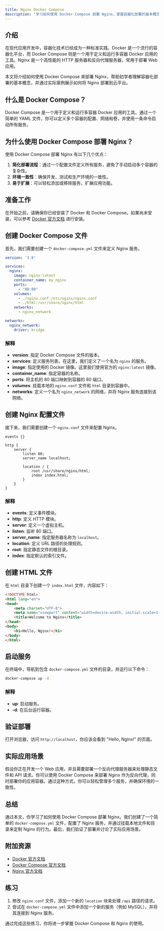 ```yaml
---
title: Nginx Docker Compose
description: "学习如何使用 Docker Compose 部署 Nginx，掌握容器化部署的基本概念和实践方法。"
---
```


## 介绍

在现代应用开发中，容器化技术已经成为一种标准实践。Docker 是一个流行的容器化平台，而 Docker Compose 则是一个用于定义和运行多容器 Docker 应用的工具。Nginx 是一个高性能的 HTTP 服务器和反向代理服务器，常用于部署 Web 应用。

本文将介绍如何使用 Docker Compose 来部署 Nginx，帮助初学者理解容器化部署的基本概念，并通过实际案例展示如何将 Nginx 部署到云平台。

## 什么是 Docker Compose？

Docker Compose 是一个用于定义和运行多容器 Docker 应用的工具。通过一个简单的 YAML 文件，你可以定义多个容器的配置、网络和卷，并使用一条命令启动所有服务。

## 为什么使用 Docker Compose 部署 Nginx？

使用 Docker Compose 部署 Nginx 有以下几个优点：

1. **简化部署流程**：通过一个配置文件定义所有服务，避免了手动启动多个容器的复杂性。
2. **环境一致性**：确保开发、测试和生产环境的一致性。
3. **易于扩展**：可以轻松添加或移除服务，扩展应用功能。

## 准备工作

在开始之前，请确保你已经安装了 Docker 和 Docker Compose。如果尚未安装，可以参考 [Docker 官方文档](https://docs.docker.com/get-docker/) 进行安装。

## 创建 Docker Compose 文件

首先，我们需要创建一个 `docker-compose.yml` 文件来定义 Nginx 服务。

```yaml
version: '3.8'

services:
  nginx:
    image: nginx:latest
    container_name: my_nginx
    ports:
      - "80:80"
    volumes:
      - ./nginx.conf:/etc/nginx/nginx.conf
      - ./html:/usr/share/nginx/html
    networks:
      - nginx_network

networks:
  nginx_network:
    driver: bridge
```

### 解释

- **version**: 指定 Docker Compose 文件的版本。
- **services**: 定义服务列表。在这里，我们定义了一个名为 `nginx` 的服务。
- **image**: 指定使用的 Docker 镜像。这里我们使用官方的 `nginx:latest` 镜像。
- **container_name**: 指定容器的名称。
- **ports**: 将主机的 80 端口映射到容器的 80 端口。
- **volumes**: 挂载本地的 `nginx.conf` 文件和 `html` 目录到容器中。
- **networks**: 定义一个名为 `nginx_network` 的网络，并将 Nginx 服务连接到该网络。

## 创建 Nginx 配置文件

接下来，我们需要创建一个 `nginx.conf` 文件来配置 Nginx。

```nginx
events {}

http {
    server {
        listen 80;
        server_name localhost;

        location / {
            root /usr/share/nginx/html;
            index index.html;
        }
    }
}
```

### 解释

- **events**: 定义事件模块。
- **http**: 定义 HTTP 模块。
- **server**: 定义一个虚拟主机。
- **listen**: 监听 80 端口。
- **server_name**: 指定服务器名称为 `localhost`。
- **location**: 定义 URL 路径的处理规则。
- **root**: 指定静态文件的根目录。
- **index**: 指定默认的索引文件。

## 创建 HTML 文件

在 `html` 目录下创建一个 `index.html` 文件，内容如下：

```html
<!DOCTYPE html>
<html lang="en">
<head>
    <meta charset="UTF-8">
    <meta name="viewport" content="width=device-width, initial-scale=1.0">
    <title>Welcome to Nginx</title>
</head>
<body>
    <h1>Hello, Nginx!</h1>
</body>
</html>
```

## 启动服务

在终端中，导航到包含 `docker-compose.yml` 文件的目录，并运行以下命令：

```bash
docker-compose up -d
```

### 解释

- **up**: 启动服务。
- **-d**: 在后台运行容器。

## 验证部署

打开浏览器，访问 `http://localhost`，你应该会看到 "Hello, Nginx!" 的页面。

## 实际应用场景

假设你正在开发一个 Web 应用，并且需要部署一个反向代理服务器来处理静态文件和 API 请求。你可以使用 Docker Compose 来部署 Nginx 作为反向代理，同时部署你的应用容器。通过这种方式，你可以轻松管理多个服务，并确保环境的一致性。

## 总结

通过本文，你学习了如何使用 Docker Compose 部署 Nginx。我们创建了一个简单的 `docker-compose.yml` 文件，配置了 Nginx 服务，并通过挂载本地文件和目录来定制 Nginx 的行为。最后，我们验证了部署并讨论了实际应用场景。

## 附加资源

- [Docker 官方文档](https://docs.docker.com/)
- [Docker Compose 官方文档](https://docs.docker.com/compose/)
- [Nginx 官方文档](https://nginx.org/en/docs/)

## 练习

1. 修改 `nginx.conf` 文件，添加一个新的 `location` 块来处理 `/api` 路径的请求。
2. 尝试在 `docker-compose.yml` 文件中添加一个新的服务（例如 MySQL），并将其连接到 Nginx 服务。

通过完成这些练习，你将进一步掌握 Docker Compose 和 Nginx 的使用。